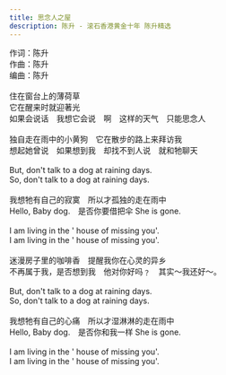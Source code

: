 ```yaml
---
title: 思念人之屋
description: 陈升 - 滚石香港黄金十年 陈升精选
---
```


作词：陈升<br />作曲：陈升<br />编曲：陈升<br /><br />住在窗台上的薄荷草<br />它在醒来时就迎著光<br />如果会说话　我想它会说　啊　这样的天气　只能思念人<br /><br />独自走在雨中的小黄狗　它在散步的路上来拜访我<br />想起她曾说　如果想到我　却找不到人说　就和牠聊天<br /><br />But, don't talk to a dog at raining days.<br />So, don't talk to a dog at raining days.<br /><br />我想牠有自己的寂寞　所以才孤独的走在雨中<br />Hello, Baby dog.　是否你要借把伞 She is gone.<br /><br />I am living in the ' house of missing you'.<br />I am living in the ' house of missing you'.<br /><br />迷漫房子里的咖啡香　提醒我你在心灵的异乡<br />不再属于我，是否想到我　他对你好吗﹖　其实～我还好～。<br /><br />But, don't talk to a dog at raining days.<br />So, don't talk to a dog at raining days.<br /><br />我想牠有自己的心痛　所以才湿淋淋的走在雨中<br />Hello, Baby dog.　是否你和我一样 She is gone.<br /><br />I am living in the ' house of missing you'.<br />I am living in the ' house of missing you'.